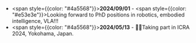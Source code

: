 - <span style={{color: "#4a5568"}}>**2024/09/01**</span> - <span style={{color: "#e53e3e"}}>Looking forward to PhD positions in robotics, embodied intelligence, VLA!!!</span>
- <span style={{color: "#4a5568"}}>**2024/05/13**</span> - 🌅🌅Taking part in ICRA 2024, Yokohama, Japan.